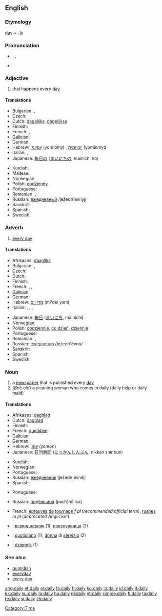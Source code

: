 ==English==

===Etymology===
[[day]] + [[-ly]]

===Pronunciation===
* {{enPR|dāli}}, {{IPA|/ˈdeɪli/}}, {{SAMPA|/"deIli/}}
* {{audio|en-us-daily.ogg|Audio (US)}}
*: {{rhymes|eɪli}}

===Adjective===
{{en-adj|-}}

# that happens every [[day]]

====Translations====
{{trans-top|that happens every day}}
* Bulgarian: {{t+|bg|всекидневен|m|sc=Cyrl}}, {{t+|bg|ежедневен|m|sc=Cyrl}}
* Czech: {{t|cs|denní}}
* Dutch: [[dagelijks]], [[dagelijkse]]
* Finnish: {{t+|fi|päivittäinen}}
* French: {{t+|fr|quotidien}}, {{t+|fr|journalier}}
* [[Galician]]: {{t-|gl|diario|xs=Galician}} {{m}} {{t-|gl|diaria|xs=Galician}} {{f}}
* German: {{t+|de|täglich}}
* Hebrew: [[יומיומי]] (yomiomy) {{m}}, [[יומיומית]] (yomiomyt) {{f}}
* Italian: {{t+|it|quotidiano}}, {{t+|it|giornaliero}}
* Japanese: [[毎日]]の ([[まいにち]]の, mainichi no)
{{trans-mid}}
* Kurdish: {{KUchar|[[ڕۆژانه‌]]}}
* Maltese: {{t-|mt|kuljum praċett|xs=Maltese}}
* Norwegian: {{t-|no|daglig}}
* Polish: [[codzienny]]
* Portuguese: {{t+|pt|diário}}
* Romanian: {{t-|ro|zilnic}}, {{t-|ro|cotidian}}
* Russian: [[ежедневный]] /ježedn'évnyj/
* Sanskrit: {{t-|sa|anu|xs=Sanskrit}}
* Spanish: {{t+|es|diario}}
* Swedish: {{t-|sv|daglig}}
{{trans-bottom}}

===Adverb===
{{en-adv|-}}

# [[every day]]

====Translations====
{{trans-top|every day}}
* Afrikaans: [[daagliks]]
* Bulgarian: {{t+|bg|всекидневно|sc=Cyrl}}, {{t+|bg|ежедневно|sc=Cyrl}}
* Czech: {{t-|cs|denně}}
* Dutch: {{t+|nl|dagelijks}}
* Finnish: {{t+|fi|päivittäin}}
* French: {{t+|fr|quotidiennement}}, {{t+|fr|journellement}}, {{t-|fr|tous les jours}}
* [[Galician]]: {{t-|gl|diariamente|xs=Galician}} {{m}}
* German: {{t+|de|täglich}}
* Hebrew: [[מדי יום]] (mi'dei yom)
* Italian: {{t+|it|quotidianamente}}, {{t+|it|giornalmente}}, {{t-|it|ogni giorno}}, {{t-|it|tutti i giorni}}
{{trans-mid}}
* Japanese: [[毎日]] ([[まいにち]], mainichi)
* Norwegian: {{t-|no|daglig}}
* Polish: [[codziennie]], [[co dzień]], [[dziennie]]
* Portuguese: {{t+|pt|diariamente}}
* Romanian: {{t-|ro|zilnic}}, {{t-|ro|cotidian}}
* Russian: [[ежедневно]] /ježedn'évno/
* Sanskrit: {{t-|sa|anu|xs=Sanskrit}}
* Spanish: {{t-|es|diariamente}}
* Swedish: {{t-|sv|dagligt}}
{{trans-bottom}}

===Noun===
{{en-noun|dailies}}

# a [[newspaper]] that is published every [[day]]
# (''Brit; old'') a cleaning woman who comes in daily (daily help or daily maid)

====Translations====
{{trans-top|a newspaper that is published every day}}
* Afrikaans: [[dagblad]]
* Dutch: [[dagblad]] {{n}}
* Finnish: {{t-|fi|päivälehti}}
* French: [[quotidien]] {{m}}
* [[Galician]]: {{t-|gl|diario|xs=Galician}} {{m}}
* German: {{t+|de|Tageszeitung|f}}
* Hebrew: [[יומון]] (yomon) {{m}}
* Japanese: [[日刊新聞]] ([[にっかんしんぶん]], nikkan shinbun)
{{trans-mid}}
* Kurdish: {{KUchar|[[ڕۆژنامه‌]]}}
* Norwegian: {{t-|no|dagsavis|m}}
* Portuguese: {{t|pt|diário|m}}
* Russian: [[ежедневник]] (ježedn'évnik) {{m}}
* Spanish: {{t+|es|diario|m}}
{{trans-bottom}}

{{trans-top|(''Brit; old'') a cleaning woman who comes in daily (daily help or daily maid)}}
* Portuguese: {{t|pt|diarista|f}}
{{trans-mid}}
* Russian: [[подёнщица]] (pod'ónš'ica) {{f}}
{{trans-bottom}}

{{trans-top|(''US'') (''dailies'') (''pl'') (in the film industry) rushes}}
* French: [[épreuves]] [[de]] [[tournage]] ''f pl'' (''recommended official term''), [[rushes]] ''m pl'' (''deprecated Anglicism'') 
{{trans-mid}}
{{trans-bottom}}

{{checktrans-top}}
* {{ttbc|Bulgarian}}: [[всекидневник]] {{m}} (1), [[прислужница]] {{f}} (2)
* {{ttbc|Italian}}: [[quotidiano]] {{m}} (1); [[donna]] di [[servizio]] {{f}} (2)
{{checktrans-mid}}
* {{ttbc|Polish}}: [[dziennik]] {{m}} (1)

{{checktrans-bottom}}

===See also===
* [[quotidian]]
* [[everyday]]
* [[every day]]

[[Category:Time]]

[[ang:daily]]
[[et:daily]]
[[el:daily]]
[[fa:daily]]
[[fr:daily]]
[[ko:daily]]
[[io:daily]]
[[id:daily]]
[[it:daily]]
[[kk:daily]]
[[ku:daily]]
[[lo:daily]]
[[hu:daily]]
[[pl:daily]]
[[pt:daily]]
[[simple:daily]]
[[fi:daily]]
[[ta:daily]]
[[te:daily]]
[[vi:daily]]
[[zh:daily]]